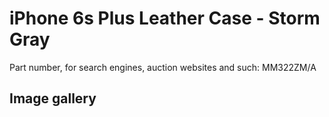 # iPhone 6s Plus Leather Case - Storm Gray

Part number, for search engines, auction websites and such: MM322ZM/A

## Image gallery

<div style={{ width: "768px" }}>
  <GalleryComponent
    images={[
      {
        original: "/everysource/MM322",
        thumbnail: "/everypreview/MM322",
      },
      {
        original: "/everysource/MM322_AV1_GOLD",
        thumbnail: "/everypreview/MM322_AV1_GOLD",
      },
      {
        original: "/everysource/MM322_AV1_SILVER",
        thumbnail: "/everypreview/MM322_AV1_SILVER",
      },
      {
        original: "/everysource/MM322_AV1_SPACE_GRAY",
        thumbnail: "/everypreview/MM322_AV1_SPACE_GRAY",
      }
    ]}
  />
</div>